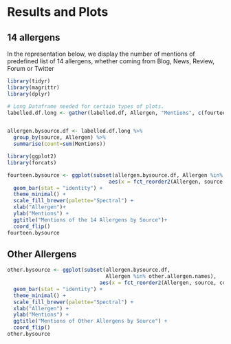 # Results and Plots

## 14 allergens

In the representation below, we display the number of mentions of predefined list of 14 allergens, whether coming from Blog, News, Review, Forum or Twitter

```r
library(tidyr)
library(magrittr)
library(dplyr)

# Long Dataframe needed for certain types of plots.
labelled.df.long <- gather(labelled.df, Allergen, "Mentions", c(fourteen.allergen.names,other.allergen.names), factor_key = TRUE)


allergen.bysource.df <- labelled.df.long %>%
  group_by(source, Allergen) %>%
  summarise(count=sum(Mentions))

library(ggplot2)
library(forcats)

fourteen.bysource <- ggplot(subset(allergen.bysource.df, Allergen %in% fourteen.allergen.names),
                                 aes(x = fct_reorder2(Allergen, source, count, .desc = FALSE), y= count, fill = source)) +
  geom_bar(stat = "identity") +
  theme_minimal() +
  scale_fill_brewer(palette="Spectral") +
  xlab("Allergen")+
  ylab("Mentions") +
  ggtitle("Mentions of the 14 Allergens by Source")+
  coord_flip()
fourteen.bysource
```

## Other Allergens

```r
other.bysource <- ggplot(subset(allergen.bysource.df,
                                Allergen %in% other.allergen.names),
                              aes(x = fct_reorder2(Allergen, source, count, .desc = FALSE), y= count, fill = source)) +
  geom_bar(stat = "identity") +
  theme_minimal() +
  scale_fill_brewer(palette="Spectral") +
  xlab("Allergen") +
  ylab("Mentions") +
  ggtitle("Mentions of Other Allergens by Source") +
  coord_flip()
other.bysource
```